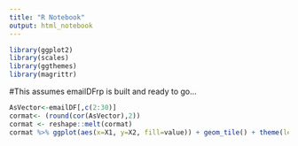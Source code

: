 ```yaml
---
title: "R Notebook"
output: html_notebook
---
```


```r
library(ggplot2)
library(scales)
library(ggthemes)
library(magrittr)


```

#This assumes emailDFrp is built and ready to go...

```r
AsVector<-emailDF[,c(2:30)]
cormat<- (round(cor(AsVector),2))
cormat <- reshape::melt(cormat)
cormat %>% ggplot(aes(x=X1, y=X2, fill=value)) + geom_tile() + theme(legend.position = "bottom", axis.text.x = element_text(angle=90, vjust=-.5))


```